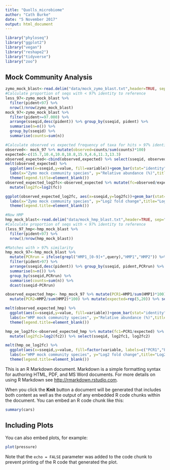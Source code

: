 ```yaml
---
title: "Quolls_microbiome"
author: "Cath Burke"
date: "5 November 2017"
output: html_document
---
```


```r
library("phyloseq")
library("ggplot2")
library("vegan")
library("reshape2")
library("tidyverse")
library("zoo")
```

## Mock Community Analysis
```r
zymo_mock_blast<-read.delim("data/mock_zymo_blast.txt",header=TRUE, sep="\t")
#Calculate proportion of seqs with < 97% identity to reference
less_97<-zymo_mock_blast %>%
  filter(pident<97) %>%
  nrow()/nrow(zymo_mock_blast)
mock_97<-zymo_mock_blast %>% 
  filter(pident>=97.000) %>%
  arrange(sseqid,desc(pident)) %>% group_by(sseqid, pident) %>%
  summarise(n=n()) %>%
  group_by(sseqid) %>%
  summarise(counts=sum(n))

#Calculate observed vs expected frequency of taxa for hits > 97% identity to a reference.
observed<- mock_97 %>% mutate(observed=counts/sum(counts)*100)
expected<-c(15.7,10.4,10.0,18.8,15.9,4.6,11.3,13.3)
observed_expected<-cbind(observed,expected) %>% select(sseqid, observed, expected)
melt(observed_expected) %>% 
  ggplot(aes(x=sseqid,y=value, fill=variable))+geom_bar(stat="identity", position="dodge") + theme(axis.text.x = element_text(angle = 45, hjust = 1))+
  labs(x="Zymo mock community species", y="Relative abundance (%)",title="Observed vs Expected Frequencies of Species in the Zymo Mock Community")+
  theme(legend.title=element_blank())
observed_expected_log2fc<-observed_expected %>% mutate(fc=observed/expected) %>% 
  mutate(log2fc=log2(fc))

ggplot(observed_expected_log2fc, aes(x=sseqid,y=log2fc))+geom_bar(stat="identity") + theme(axis.text.x = element_text(angle = 45, hjust = 1))+
  labs(x="Zymo mock community species", y="Log2 fold change",title="Log2 fold change of Observed vs Expected Frequencies of Species in the Zymo Mock Community")+
  theme(legend.title=element_blank())

#Now HMP
hmp_mock_blast<-read.delim("data/mock_hmp_blast.txt",header=TRUE, sep="\t")
#Calculate proportion of seqs with < 97% identity to reference
(less_97_hmp<-hmp_mock_blast %>%
  filter(pident<97) %>%
  nrow()/nrow(hmp_mock_blast))

#Matches with > 97% similarity
hmp_mock_97<-hmp_mock_blast %>% 
  mutate(PCRrun = ifelse(grepl("HMP1_[0-9]+",query),"HMP1","HMP2")) %>%
  filter(pident>97) %>%
  arrange(sseqid,desc(pident)) %>% group_by(sseqid, pident,PCRrun) %>%
  summarise(n=n()) %>%
  group_by(sseqid,PCRrun) %>%
  summarise(counts=sum(n)) %>%
  dcast(sseqid~PCRrun)

observed_expected_hmp<- hmp_mock_97 %>% mutate(PCR1=HMP1/sum(HMP1)*100) %>%
  mutate(PCR2=HMP2/sum(HMP2)*100) %>% mutate(expected=rep(5,20)) %>% select(sseqid,PCR1,PCR2,expected)

melt(observed_expected_hmp) %>%
  ggplot(aes(x=sseqid,y=value, fill=variable))+geom_bar(stat="identity", position="dodge")+ theme(axis.text.x = element_text(angle = 90, hjust = 1, face = "italic"))+
  labs(x="HMP mock community species", y="Relative abundance (%)",title="Observed vs Expected Frequencies of Species in the HMP Mock Community")+
  theme(legend.title=element_blank())

hmp_oe_log2fc<-observed_expected_hmp %>% mutate(fc1=PCR1/expected) %>% mutate(fc2=PCR2/expected) %>% mutate(log2fc1=log2(fc1)) %>% 
  mutate(log2fc2=log2(fc2)) %>% select(sseqid, log2fc1, log2fc2)

melt(hmp_oe_log2fc) %>%
  ggplot(aes(x=sseqid,y=value, fill=factor(variable, labels=c("PCR1","PCR2"))))+geom_bar(stat="identity",position="dodge") + theme(axis.text.x = element_text(angle = 90, hjust = 1, face = "italic"))+
  labs(x="HMP mock community species", y="Log2 fold change",title="Log2 fold change of Observed vs Expected Frequencies\n of Species in the HMP Mock Community")+
  theme(legend.title=element_blank()) 
```

This is an R Markdown document. Markdown is a simple formatting syntax for authoring HTML, PDF, and MS Word documents. For more details on using R Markdown see <http://rmarkdown.rstudio.com>.

When you click the **Knit** button a document will be generated that includes both content as well as the output of any embedded R code chunks within the document. You can embed an R code chunk like this:

```r
summary(cars)
```

## Including Plots

You can also embed plots, for example:

```r
plot(pressure)
```

Note that the `echo = FALSE` parameter was added to the code chunk to prevent printing of the R code that generated the plot.
